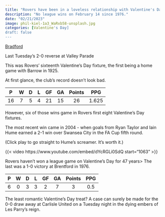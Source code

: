 ```yaml
---
title: "Rovers have been in a loveless relationship with Valentine's Day fixtures for almost half a century"
description: "No league wins on February 14 since 1976."
date: "02/21/2023"
image: phil-kiel-1a3_WaRxb58-unsplash.jpg
categories: [Valentine's Day]
draft: false
---
```

[Bradford](https://www.youtube.com/watch?v=5prUz5110r4)

Last Tuesday's 2-0 reverse at Valley Parade

This was Rovers' sixteenth Valentine's Day fixture, the first being a home game with Barrow in 1925.

At first glance, the club's record doesn't look bad.

|   P   |   W  |   D   |   L   |   GF  |   GA  | Points |  PPG  |
|:-----:|:----:|:-----:|:-----:|:-----:|:-----:|:------:|:-----:|
|   16  |   7  |   5   |   4   |   21  |   15  |   26   | 1.625 |

However, six of those wins game in Rovers first eight Valentine's Day fixtures.

The most recent win came in 2004 - when goals from Ryan Taylor and Iain Hume earned a 2-1 win over Swansea City in the FA Cup fifth round.

(Click play to go straight to Hume's screamer. It's worth it.)

{{< video https://www.youtube.com/embed/dYcRGLi0SdQ start="1063" >}}

Rovers haven't won a league game on Valentine's Day for 47 years> The last was a 1-0 victory at Brentford in 1976.

| P | W | D | L | GF | GA | Points | PPG |
|:-:|:-:|:-:|:-:|:--:|:--:|:---:|:---:|
| 6 | 0 | 3 | 3 |  2 |  7 |   3 | 0.5 |

The least romantic Valentine's Day treat? A case can surely be made for the 0-0 draw away at Carlisle United on a Tuesday night in  the dying embers of Les Parry's reign.